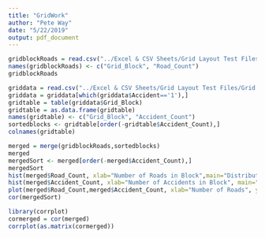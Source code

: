 ```yaml
---
title: "GridWork"
author: "Pete Way"
date: "5/22/2019"
output: pdf_document
---
```


```r
gridblockRoads = read.csv("../Excel & CSV Sheets/Grid Layout Test Files/GridCountRoads.csv")
names(gridblockRoads) <- c("Grid_Block", "Road_Count")
gridblockRoads

griddata = read.csv("../Excel & CSV Sheets/Grid Layout Test Files/Grid Data.csv")
griddata = griddata[which(griddata$Accident=='1'),]
gridtable = table(griddata$Grid_Block)
gridtable = as.data.frame(gridtable) 
names(gridtable) <- c("Grid_Block", "Accident_Count")
sortedblocks <- gridtable[order(-gridtable$Accident_Count),]
colnames(gridtable)

merged = merge(gridblockRoads,sortedblocks)
merged
mergedSort <- merged[order(-merged$Accident_Count),]
mergedSort
hist(merged$Road_Count, xlab="Number of Roads in Block",main="Distribution of Roadways", col='lightblue')
hist(merged$Accident_Count, xlab="Number of Accidents in Block", main="Number of Accidents per Block", col="coral")
plot(merged$Road_Count,merged$Accident_Count, xlab="Number of Roads", ylab="Number of Accidents")
cor(mergedSort)

library(corrplot)
cormerged = cor(merged)
corrplot(as.matrix(cormerged))
```



```r

```
